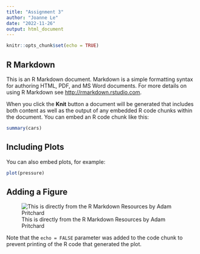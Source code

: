 ```yaml
---
title: "Assignment 3"
author: "Joanne Le"
date: "2022-11-26"
output: html_document
---
```


```r
knitr::opts_chunk$set(echo = TRUE)
```

## R Markdown

This is an R Markdown document. Markdown is a simple formatting syntax for authoring HTML, PDF, and MS Word documents. For more details on using R Markdown see <http://rmarkdown.rstudio.com>.

When you click the **Knit** button a document will be generated that includes both content as well as the output of any embedded R code chunks within the document. You can embed an R code chunk like this:

```r
summary(cars)
```

## Including Plots

You can also embed plots, for example:

```r
plot(pressure)
```

## Adding a Figure

![This is directly from the R Markdown Resources by Adam Pritchard](https://github.com/adam-p/markdown-here/raw/master/src/common/images/icon48.png "Logo Title Testing for Figures")




Note that the `echo = FALSE` parameter was added to the code chunk to prevent printing of the R code that generated the plot.
